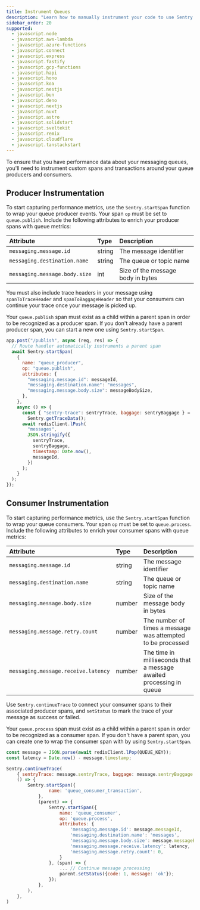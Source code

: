 ```yaml
---
title: Instrument Queues
description: "Learn how to manually instrument your code to use Sentry's Queues module"
sidebar_order: 20
supported:
  - javascript.node
  - javascript.aws-lambda
  - javascript.azure-functions
  - javascript.connect
  - javascript.express
  - javascript.fastify
  - javascript.gcp-functions
  - javascript.hapi
  - javascript.hono
  - javascript.koa
  - javascript.nestjs
  - javascript.bun
  - javascript.deno
  - javascript.nextjs
  - javascript.nuxt
  - javascript.astro
  - javascript.solidstart
  - javascript.sveltekit
  - javascript.remix
  - javascript.cloudflare
  - javascript.tanstackstart
---
```


To ensure that you have performance data about your messaging queues, you'll need to instrument custom spans and transactions around your queue producers and consumers.

## Producer Instrumentation

To start capturing performance metrics, use the `Sentry.startSpan` function to wrap your queue producer events. Your span `op` must be set to `queue.publish`. Include the following attributes to enrich your producer spans with queue metrics:

| Attribute                     | Type   | Description                       |
| :---------------------------- | :----- | :-------------------------------- |
| `messaging.message.id `       | string | The message identifier            |
| `messaging.destination.name`  | string | The queue or topic name           |
| `messaging.message.body.size` | int    | Size of the message body in bytes |

You must also include trace headers in your message using `spanToTraceHeader` and `spanToBaggageHeader` so that your consumers can continue your trace once your message is picked up.

<Alert>

Your `queue.publish` span must exist as a child within a parent span in order to be recognized as a producer span. If you don't already have a parent producer span, you can start a new one using `Sentry.startSpan`.

</Alert>

```javascript {filename:my-queue.js}
app.post("/publish", async (req, res) => {
  // Route handler automatically instruments a parent span
  await Sentry.startSpan(
    {
      name: "queue_producer",
      op: "queue.publish",
      attributes: {
        "messaging.message.id": messageId,
        "messaging.destination.name": "messages",
        "messaging.message.body.size": messageBodySize,
      },
    },
    async () => {
      const { "sentry-trace": sentryTrace, baggage: sentryBaggage } =
        Sentry.getTraceData();
      await redisClient.lPush(
        "messages",
        JSON.stringify({
          sentryTrace,
          sentryBaggage,
          timestamp: Date.now(),
          messageId,
        })
      );
    }
  );
});
```

## Consumer Instrumentation

To start capturing performance metrics, use the `Sentry.startSpan` function to wrap your queue consumers. Your span `op` must be set to `queue.process`. Include the following attributes to enrich your consumer spans with queue metrics:

| Attribute                            | Type   | Description                                                         |
| :----------------------------------- | :----- | :------------------------------------------------------------------ |
| `messaging.message.id `              | string | The message identifier                                              |
| `messaging.destination.name`         | string | The queue or topic name                                             |
| `messaging.message.body.size`        | number | Size of the message body in bytes                                   |
| `messaging.message.retry.count `     | number | The number of times a message was attempted to be processed         |
| `messaging.message.receive.latency ` | number | The time in milliseconds that a message awaited processing in queue |

Use `Sentry.continueTrace` to connect your consumer spans to their associated producer spans, and `setStatus` to mark the trace of your message as success or failed.

<Alert>

Your `queue.process` span must exist as a child within a parent span in order to be recognized as a consumer span. If you don't have a parent span, you can create one to wrap the consumer span with by using `Sentry.startSpan`.

</Alert>

```javascript {filename:my-consumer.js}
const message = JSON.parse(await redisClient.lPop(QUEUE_KEY));
const latency = Date.now() - message.timestamp;

Sentry.continueTrace(
    { sentryTrace: message.sentryTrace, baggage: message.sentryBaggage },
    () => {
        Sentry.startSpan({
                name: 'queue_consumer_transaction',
            },
            (parent) => {
                Sentry.startSpan({
                    name: 'queue_consumer',
                    op: 'queue.process',
                    attributes: {
                        'messaging.message.id': message.messageId,
                        'messaging.destination.name': 'messages',
                        'messaging.message.body.size': message.messageBodySize,
                        'messaging.message.receive.latency': latency,
                        'messaging.message.retry.count': 0,
                    }
                }, (span) => {
                    ... // Continue message processing
                    parent.setStatus({code: 1, message: 'ok'});
                });
            },
        ),
    },
)
```
